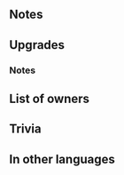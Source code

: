 {{Weapon Infobox
|tagid=SID_フェリシアの氷皿
|weaponType=Dagger
|might=14
|range=2
|effect=After combat, if unit attacked, inflicts Def/Res-7 on target and foes within 2 spaces through their next actions.<br>Calculates damage using the lower of foe's Def or Res.
|cost=400
|exclusive=yes
|userVersion1=Weapon
|userVersion2=Upgrade Gleam
|statModifiers=0,14,0,0,0
|required=-
|refinePaths=default
|refineSP=400
|refineMedals=500
|refineDews=200
|effectSkill1=If foe uses magic, grants Special cooldown charge +1 per attack. (Only highest value applied. Does not stack.)
|iconSkill1=Felicias Plate W.png
|tagidExtraSkill1=奥
|properties=
}}
==Notes==
{{IfUnitAttacked}}
{{Penalties}}
{{LowerDefRes}}
==Upgrades==
{{Weapon Upgrade List}}
===Notes===
{{TermRefersTo|magic}}
{{CooldownChargePlus}}
==List of owners==
{{Skill Hero List}}
==Trivia==
{{Rsn|TP変動R魔|TP Charge R Magic}}
==In other languages==
{{OtherLanguages
|japanese=フェリシアの氷皿
|german=Felicias Teller
|spanishEU=Plato Felicia
|spanishLA=Plato Felicia
|french=Plat de Felicia
|italian=Vassoio di Felicia
|chineseTW=菲利西亞的冰盤
|portuguese=Prato de Felicia
}}
{{Weapons Navbox}}